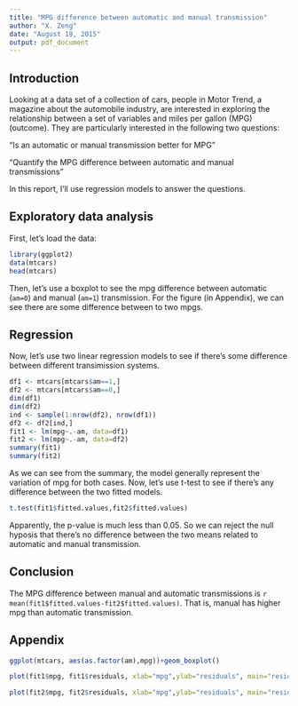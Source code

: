 ```yaml
---
title: "MPG difference between automatic and manual transmission"
author: "X. Zeng"
date: "August 19, 2015"
output: pdf_document
---
```


## Introduction
Looking at a data set of a collection of cars, people in Motor Trend, a magazine about the automobile industry, are interested in exploring the relationship between a set of variables and miles per gallon (MPG) (outcome). They are particularly interested in the following two questions:

“Is an automatic or manual transmission better for MPG”

"Quantify the MPG difference between automatic and manual transmissions"

In this report, I'll use regression models to answer the questions.

## Exploratory data analysis

First, let's load the data:

```r
library(ggplot2)
data(mtcars)
head(mtcars)
```

Then, let's use a boxplot to see the mpg difference between automatic (`am=0`) and manual (`am=1`) transmission. For the figure (in Appendix), we can see there are some difference between to two mpgs. 

## Regression 

Now, let's use two linear regression models to see if there's some difference between different transimission systems. 

```r
df1 <- mtcars[mtcars$am==1,]
df2 <- mtcars[mtcars$am==0,]
dim(df1)
dim(df2)
ind <- sample(1:nrow(df2), nrow(df1))
df2 <- df2[ind,]
fit1 <- lm(mpg~.-am, data=df1)
fit2 <- lm(mpg~.-am, data=df2)
summary(fit1)
summary(fit2)
```

As we can see from the summary, the model generally represent the variation of mpg for both cases. Now, let's use t-test to see if there's any difference between the two fitted models.

```r
t.test(fit1$fitted.values,fit2$fitted.values)
```

Apparently, the p-value is much less than 0.05. So we can reject the null hyposis that there's no difference between the two means related to automatic and manual transmission.

## Conclusion

The MPG difference between manual and automatic transmissions is `r mean(fit1$fitted.values-fit2$fitted.values)`. That is, manual has higher mpg than automatic transmission.

## Appendix

```r
ggplot(mtcars, aes(as.factor(am),mpg))+geom_boxplot()
```

```r
plot(fit1$mpg, fit1$residuals, xlab="mpg",ylab="residuals", main="residuals for automatic")
```

```r
plot(fit2$mpg, fit2$residuals, xlab="mpg",ylab="residuals", main="residuals for manual")
```

